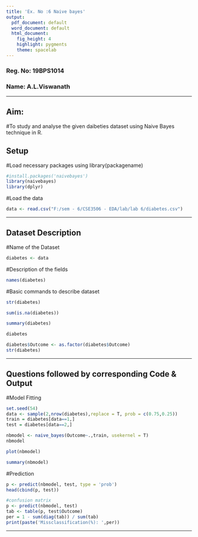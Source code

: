 ---
title: 'Ex. No :6 Naive bayes'
output:
  pdf_document: default
  word_document: default
  html_document:
    fig_height: 4
    highlight: pygments
    theme: spacelab
---
### Reg. No: 19BPS1014

### Name:  A.L.Viswanath

* * *
## Aim:

#To study and analyse the given daibeties dataset using Naive Bayes technique in R.

## Setup

#Load necessary packages using library(packagename)
```{r}
#install.packages('naivebayes')
library(naivebayes)
library(dplyr)
```


#Load the data
```{r}
data <- read.csv("F:/sem - 6/CSE3506 - EDA/lab/lab 6/diabetes.csv")
```


* * *

## Dataset Description

#Name of the Dataset
```{r}
diabetes <- data
```


#Description of the fields
```{r}
names(diabetes)
```


#Basic commands to describe dataset
```{r}
str(diabetes)
```

```{r}
sum(is.na(diabetes))
```

```{r}
summary(diabetes)
```

```{r}
diabetes
```

```{r}
diabetes$Outcome <- as.factor(diabetes$Outcome)
str(diabetes)
```

* * *

## Questions followed by corresponding Code & Output

#Model Fitting
```{r}
set.seed(54)
data <- sample(2,nrow(diabetes),replace = T, prob = c(0.75,0.25))
train = diabetes[data==1,]
test = diabetes[data==2,]
```

```{r}
nbmodel <- naive_bayes(Outcome~.,train, usekernel = T) 
nbmodel
```
```{r}
plot(nbmodel) 
```

```{r}
summary(nbmodel)
```

#Prediction
```{r}
p <- predict(nbmodel, test, type = 'prob')
head(cbind(p, test))
```

```{r}
#confusion matrix
p <- predict(nbmodel, test)
tab <- table(p, test$Outcome)
per = 1 - sum(diag(tab)) / sum(tab)
print(paste('Missclassification(%): ',per))
```
* * *


